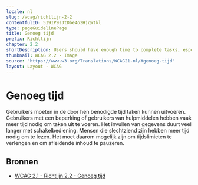 ```yaml
---
locale: nl
slug: /wcag/richtlijn-2-2
contentfulID: 5I9IP9sJtDbe4ozHjqWtkl
type: pageGuidelinePage
title: Genoeg tijd
prefix: Richtlijn
chapter: 2.2
shortDescription: Users should have enough time to complete tasks, especially when using assistive technologies.
thumbnail: WCAG 2.2 - Image
source: "https://www.w3.org/Translations/WCAG21-nl/#genoeg-tijd"
layout: Layout - WCAG
---
```


# Genoeg tijd

Gebruikers moeten in de door hen benodigde tijd taken kunnen uitvoeren. Gebruikers met een beperking of gebruikers van hulpmiddelen hebben vaak meer tijd nodig om taken uit te voeren. Het invullen van gegevens duurt veel langer met schakelbediening. Mensen die slechtziend zijn hebben meer tijd nodig om te lezen. Het moet daarom mogelijk zijn om tijdslimieten te verlengen en om afleidende inhoud te pauzeren.

## Bronnen

- [WCAG 2.1 - Richtlijn 2.2 - Genoeg tijd](https://www.w3.org/Translations/WCAG21-nl/#genoeg-tijd)